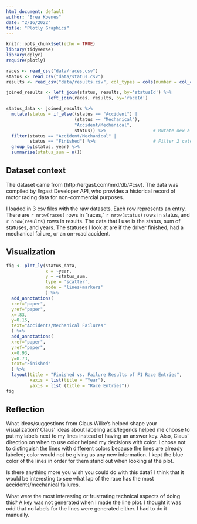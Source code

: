 ```yaml
---
html_document: default
author: "Brea Koenes"
date: "2/16/2022"
title: "Plotly Graphics"
---
```


```r
knitr::opts_chunk$set(echo = TRUE)
library(tidyverse)
library(dplyr)
require(plotly)
```

```r
races <- read_csv("data/races.csv")
status <- read_csv("data/status.csv")
results <- read_csv("data/results.csv", col_types = cols(number = col_character()))
```

```r
joined_results <- left_join(status, results, by='statusId') %>%
                left_join(races, results, by='raceId')
```

```r
status_data <- joined_results %>%
  mutate(status = if_else((status == "Accident") |
                          (status == "Mechanical"),
                          "Accident/Mechanical",
                          status)) %>%                  # Mutate new a new category
  filter(status == "Accident/Mechanical" |
         status == "Finished") %>%                      # Filter 2 categories
  group_by(status, year) %>% 
  summarise(status_sum = n())
```

## Dataset context
The dataset came from (http://ergast.com/mrd/db/#csv). The data was compiled by Ergast Developer API, who provides a historical record of motor racing data for non-commercial purposes.

I loaded in 3 csv files with the raw datasets. Each row represents an entry. There are `r nrow(races)` rows in "races," `r nrow(status)` rows in status, and `r nrow(results)` rows in results. The data that I use is the status, sum of statuses, and years. The statuses I look at are if the driver finished, had a mechanical failure, or an on-road accident.

## Visualization
```r
fig <- plot_ly(status_data, 
               x = ~year, 
               y = ~status_sum, 
               type = 'scatter', 
               mode = 'lines+markers'
               ) %>% 
  add_annotations(
  xref="paper",
  yref="paper",
  x=.83,
  y=0.15,
  text="Accidents/Mechanical Failures"
  ) %>%
  add_annotations(
  xref="paper",
  yref="paper",
  x=0.93,
  y=0.73,
  text="Finished"
  ) %>% 
  layout(title = "Finished vs. Failure Results of F1 Race Entries",
         xaxis = list(title = "Year"),
         yaxis = list (title = "Race Entries"))
fig
```

## Reflection
What ideas/suggestions from Claus Wilke’s helped shape your visualization? Claus' ideas about labeling axis/legends helped me choose to put my labels next to my lines instead of having an answer key. Also, Claus' direction on when to use color helped my decisions with color. I chose not to distinguish the lines with different colors because the lines are already labeled; color would not be giving us any new information. I kept the blue color of the lines in order for them stand out when looking at the plot. 

Is there anything more you wish you could do with this data? I think that it would be interesting to see what lap of the race has the most accidents/mechanical failures. 

What were the most interesting or frustrating technical aspects of doing this? A key was not generated when I made the line plot. I thought it was odd that no labels for the lines were generated either. I had to do it manually.
